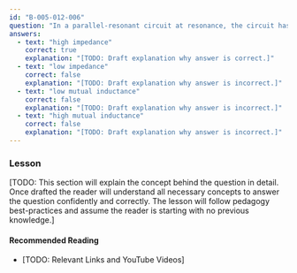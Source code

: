 ```yaml
---
id: "B-005-012-006"
question: "In a parallel-resonant circuit at resonance, the circuit has:"
answers:
  - text: "high impedance"
    correct: true
    explanation: "[TODO: Draft explanation why answer is correct.]"
  - text: "low impedance"
    correct: false
    explanation: "[TODO: Draft explanation why answer is incorrect.]"
  - text: "low mutual inductance"
    correct: false
    explanation: "[TODO: Draft explanation why answer is incorrect.]"
  - text: "high mutual inductance"
    correct: false
    explanation: "[TODO: Draft explanation why answer is incorrect.]"
---
```


### Lesson

[TODO: This section will explain the concept behind the question in detail. Once drafted the reader will understand all necessary concepts to answer the question confidently and correctly. The lesson will follow pedagogy best-practices and assume the reader is starting with no previous knowledge.]

#### Recommended Reading

- [TODO: Relevant Links and YouTube Videos]
